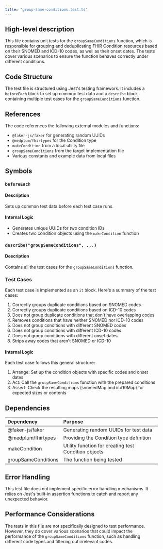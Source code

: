 ```yaml
---
title: "group-same-conditions.test.ts"
---
```


## High-level description
This file contains unit tests for the `groupSameConditions` function, which is responsible for grouping and deduplicating FHIR Condition resources based on their SNOMED and ICD-10 codes, as well as their onset dates. The tests cover various scenarios to ensure the function behaves correctly under different conditions.

## Code Structure
The test file is structured using Jest's testing framework. It includes a `beforeEach` block to set up common test data and a `describe` block containing multiple test cases for the `groupSameConditions` function.

## References
The code references the following external modules and functions:
- `@faker-js/faker` for generating random UUIDs
- `@medplum/fhirtypes` for the Condition type
- `makeCondition` from a local utility file
- `groupSameConditions` from the target implementation file
- Various constants and example data from local files

## Symbols

### `beforeEach`
#### Description
Sets up common test data before each test case runs.

#### Internal Logic
- Generates unique UUIDs for two condition IDs
- Creates two condition objects using the `makeCondition` function

### `describe("groupSameConditions", ...)`
#### Description
Contains all the test cases for the `groupSameConditions` function.

### Test Cases
Each test case is implemented as an `it` block. Here's a summary of the test cases:

1. Correctly groups duplicate conditions based on SNOMED codes
2. Correctly groups duplicate conditions based on ICD-10 codes
3. Does not group duplicate conditions that don't have overlapping codes
4. Removes conditions that have neither SNOMED nor ICD-10 codes
5. Does not group conditions with different SNOMED codes
6. Does not group conditions with different ICD-10 codes
7. Does not group conditions with different onset dates
8. Strips away codes that aren't SNOMED or ICD-10

#### Internal Logic
Each test case follows this general structure:
1. Arrange: Set up the condition objects with specific codes and onset dates
2. Act: Call the `groupSameConditions` function with the prepared conditions
3. Assert: Check the resulting maps (snomedMap and icd10Map) for expected sizes or contents

## Dependencies
| Dependency | Purpose |
|:-----------|:--------|
| @faker-js/faker | Generating random UUIDs for test data |
| @medplum/fhirtypes | Providing the Condition type definition |
| makeCondition | Utility function for creating test Condition objects |
| groupSameConditions | The function being tested |

## Error Handling
This test file does not implement specific error handling mechanisms. It relies on Jest's built-in assertion functions to catch and report any unexpected behavior.

## Performance Considerations
The tests in this file are not specifically designed to test performance. However, they do cover various scenarios that could impact the performance of the `groupSameConditions` function, such as handling different code types and filtering out irrelevant codes.